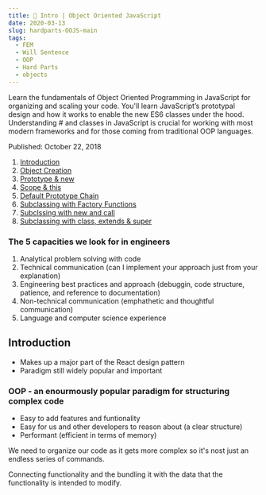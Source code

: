 ```yaml
---
title: 📑 Intro | Object Oriented JavaScript
date: 2020-03-13
slug: hardparts-OOJS-main
tags: 
  - FEM
  - Will Sentence
  - OOP
  - Hard Parts
  - objects
---
```

Learn the fundamentals of Object Oriented Programming in JavaScript for organizing and scaling your code. You'll learn JavaScript’s prototypal design and how it works to enable the new ES6 classes under the hood. Understanding #  and classes in JavaScript is crucial for working with most modern frameworks and for those coming from traditional OOP languages.

Published: October 22, 2018

1. [Introduction]()
2. [Object Creation](/hardparts-OOJS-object-creation)
3. [Prototype & new](/hardparts-OOPJS-prototype-and-new)
4. [Scope & this](/hardparts-OOPJS-scope-and-this)
5. [Default Prototype Chain](/hardparts-OOPJS-default-prototype-chain)
6. [Subclassing with Factory Functions](/hardparts-OOPJS-subclassing-with-factory-functions)
7. [Subclssing with new and call](/hardparts-OOPJS-subclassing-new-and-call)
8. [Subclassing with class, extends & super](/hardparts-OOPJS-subclassing-with-class-extends-super) 

### The 5 capacities we look for in engineers
1. Analytical problem solving with code
2. Technical communication (can I implement your approach just from your explanation)
3. Engineering best practices and approach (debuggin, code structure, patience, and reference to documentation)
4. Non-technical communication (emphathetic and thoughtful communication)
5. Language and computer science experience

## Introduction
- Makes up a major part of the React design pattern
- Paradigm still widely popular and important

### OOP - an enourmously popular paradigm for structuring complex code
- Easy to add features and funtionality
- Easy for us and other developers to reason about (a clear structure)
- Performant (efficient in terms of memory)

We need to organize our code as it gets more complex so it's nost just an endless series of commands.

Connecting functionality and the bundling it with the data that the functionality is intended to modify.
